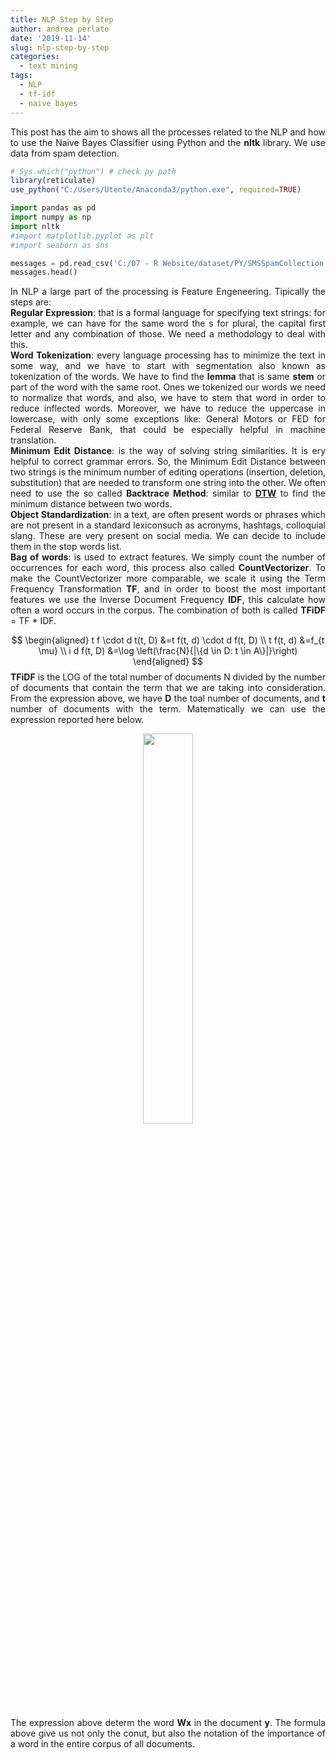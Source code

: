 ```yaml
---
title: NLP Step by Step
author: andrea perlato
date: '2019-11-14'
slug: nlp-step-by-step
categories:
  - text mining
tags:
  - NLP
  - tf-idf
  - naive bayes
---
```


<style>
body {
text-align: justify}
</style>

This post has the aim to shows all the processes related to the NLP and how to use the Naive Bayes Classifier using Python and the **nltk** library.
We use data from spam detection.

```r
# Sys.which("python") # check py path
library(reticulate)
use_python("C:/Users/Utente/Anaconda3/python.exe", required=TRUE)

```

```python
import pandas as pd
import numpy as np
import nltk
#import matplotlib.pyplot as plt
#import seaborn as sns

messages = pd.read_csv('C:/07 - R Website/dataset/PY/SMSSpamCollection', sep='\t', names=['label','message'])
messages.head()

```

In NLP a large part of the processing is Feature Engeneering. Tipically the steps are: </br>
**Regular Expression**: that is a formal language for specifying text strings: for example, we can have for the same word the s for plural, the capital first letter and any combination of those. We need a methodology to deal with this. </br>
**Word Tokenization**: every language processing has to minimize the text in some way, and we have to start with segmentation also known as tokenization of the words. 
We have to find the **lemma** that is same **stem** or part of the word with the same root. Ones we tokenized our words we need to normalize that words, and also, we have to stem that word in order to reduce inflected words. Moreover, we have to reduce the uppercase in lowercase, with only some exceptions like: General Motors or FED for Federal Reserve Bank, that could be especially helpful in machine translation. </br>
**Minimum Edit Distance**: is the way of solving string similarities. It is ery helpful to correct grammar errors. So, the Minimum Edit Distance between two strings is the minimum number of editing operations (insertion, deletion, substitution) that are needed to transform one string into the other. We often need to use the so called **Backtrace Method**: similar to [**DTW**](https://en.wikipedia.org/wiki/Dynamic_time_warping) to find the minimum distance between two words. </br>
**Object Standardization**: in a text, are often present words or phrases which are not present in a standard lexiconsuch as acronyms, hashtags, colloquial slang. These are very present on social media. We can decide to include them in the stop words list. </br>
**Bag of words**: is used to extract features. We simply count the number of occurrences for each word, this process also called **CountVectorizer**. To make the CountVectorizer more comparable, we scale it using the Term Frequency Transformation **TF**, and in order to boost the most important features we use the Inverse Document Frequency **IDF**, this calculate how often a word occurs in the corpus. The combination of both is called **TFiDF** = TF * IDF.  </br>

$$
\begin{aligned} t f \cdot d t(t, D) &=t f(t, d) \cdot d f(t, D) \\ t f(t, d) &=f_{t \mu} \\ i d f(t, D) &=\log \left(\frac{N}{|\{d \in D: t \in A\}|}\right) \end{aligned}
$$
**TFiDF** is the LOG of the total number of documents N divided by the number of documents that contain the term that we are taking into consideration.
From the expression above, we have **D** the toal number of documents, and **t** number of documents with the term.
Matematically we can use the expression reported here below.

<center>
![](/img/tfidfnlp.png){width=40%}

</center>

The expression above determ the word **Wx** in the document **y**. The formula above give us not only the conut, but also the notation of the importance of a word in the entire corpus of all documents.


























